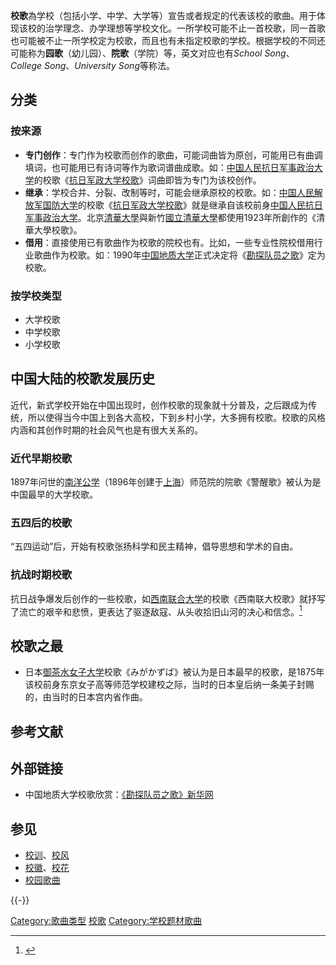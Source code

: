 {{wwv|area=中國大陸}}

'''校歌'''為学校（包括小学、中学、大学等）宣告或者规定的代表该校的歌曲。用于体现该校的治学理念、办学理想等学校文化。一所学校可能不止一首校歌，同一首歌也可能被不止一所学校定为校歌，而且也有未指定校歌的学校。根据学校的不同还可能称为'''园歌'''（幼儿园）、'''院歌'''（学院）等，英文对应也有''School Song''、''College Song''、''University Song''等称法。

== 分类 ==

=== 按来源 ===
* '''专门创作'''：专门作为校歌而创作的歌曲，可能词曲皆为原创，可能用已有曲调填词，也可能用已有诗词等作为歌词谱曲成歌。如：[[中国人民抗日军事政治大学|中国人民抗日军事政治大学]]的校歌《[[抗日军政大学校歌|抗日军政大学校歌]]》词曲即皆为专门为该校创作。
* '''继承'''：学校合并、分裂、改制等时，可能会继承原校的校歌。如：[[中国人民解放军国防大学|中国人民解放军国防大学]]的校歌《[[抗日军政大学校歌|抗日军政大学校歌]]》就是继承自该校前身[[中国人民抗日军事政治大学|中国人民抗日军事政治大学]]。北京[[清華大學|清華大學]]與新竹[[國立清華大學|國立清華大學]]都使用1923年所創作的《清華大學校歌》。
* '''借用'''：直接使用已有歌曲作为校歌的院校也有。比如，一些专业性院校借用行业歌曲作为校歌。如：1990年[[中国地质大学|中国地质大学]]正式决定将《[[勘探队员之歌|勘探队员之歌]]》定为校歌。

=== 按学校类型 ===
* 大学校歌
* 中学校歌
* 小学校歌

== 中国大陆的校歌发展历史 ==
{{further|1949年前的中文校歌}}

近代，新式学校开始在中国出现时，创作校歌的现象就十分普及，之后跟成为传统，所以使得当今中国上到各大高校，下到乡村小学，大多拥有校歌。校歌的风格内涵和其创作时期的社会风气也是有很大关系的。

=== 近代早期校歌 ===
1897年问世的[[南洋公学|南洋公学]]（1896年创建于[[上海|上海]]）师范院的院歌《警醒歌》被认为是中国最早的大学校歌。

=== 五四后的校歌 ===
“五四运动”后，开始有校歌张扬科学和民主精神，倡导思想和学术的自由。

=== 抗战时期校歌 ===
抗日战争爆发后创作的一些校歌，如[[西南联合大学|西南联合大学]]的校歌《西南联大校歌》就抒写了流亡的艰辛和悲愤，更表达了驱逐敌寇、从头收拾旧山河的决心和信念。<ref name="xinhuanet.com">{{cite news | language = zh-cn | author = 毛翰 | publisher = 扬子晚报 | url = http://js.xhby.net/system/2009/09/23/010592389.shtml | title = 大学校歌的文脉传承 | pages =  | date = 2009-09-23 | accessdate = 2011-05-23 | archive-date = 2015-07-21 | archive-url = https://web.archive.org/web/20150721040047/http://js.xhby.net/system/2009/09/23/010592389.shtml | dead-url = no }}</ref>

== 校歌之最 ==
* 日本[[御茶水女子大学|御茶水女子大学]]校歌《みがかずば》被认为是日本最早的校歌，是1875年该校前身东京女子高等师范学校建校之际，当时的日本皇后纳一条美子封赐的，由当时的日本宫内省作曲。

== 参考文献 ==
{{Reflist}}

== 外部链接 ==
* 中国地质大学校歌欣赏：[http://news.xinhuanet.com/audio/2007-09/24/content_6781238.htm 《勘探队员之歌》新华网] {{Wayback|url=http://news.xinhuanet.com/audio/2007-09/24/content_6781238.htm |date=20090104231422 }}

== 参见 ==
{{Portal|音乐|教育|大学}}
* [[校训|校训]]、[[校风|校风]]
* [[校徽|校徽]]、[[校花|校花]]
* [[校园歌曲|校园歌曲]]

{{-}}
{{Authority control}}

[[Category:歌曲类型|Category:歌曲类型]]
[[Category:校歌|]]
[[Category:学校题材歌曲|Category:学校题材歌曲]]